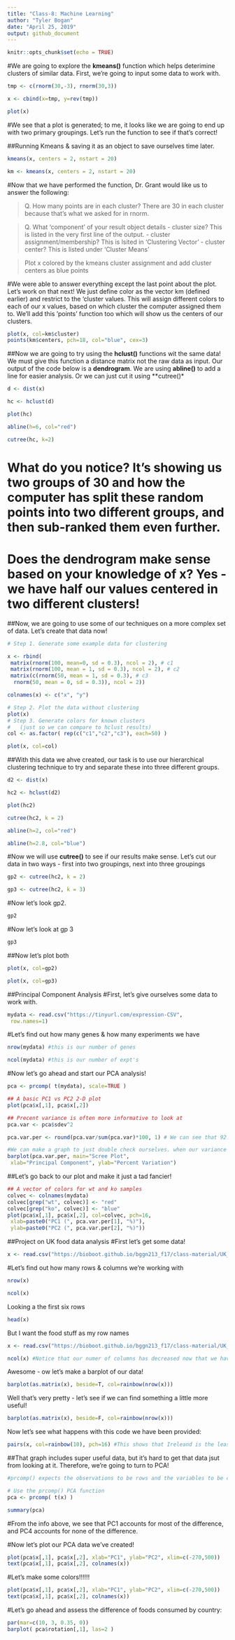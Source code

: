```yaml
---
title: "Class-8: Machine Learning"
author: "Tyler Bogan"
date: "April 25, 2019"
output: github_document
---
```


```r
knitr::opts_chunk$set(echo = TRUE)
```

#We are going to explore the **kmeans()** function which helps deterimine clusters of similar data. First, we're going to input some data to work with.
```r
tmp <- c(rnorm(30,-3), rnorm(30,3))

x <- cbind(x=tmp, y=rev(tmp))

plot(x)
```

#We see that a plot is generated; to me, it looks like we are going to end up with two primary groupings. Let's run the function to see if that's correct!

##Running Kmeans & saving it as an object to save ourselves time later.
```r
kmeans(x, centers = 2, nstart = 20)

km <- kmeans(x, centers = 2, nstart = 20)
```

#Now that we have performed the function, Dr. Grant would like us to answer the following:

>Q. How many points are in each cluster?
There are 30 in each cluster because that's what we asked for in rnorm.

>Q. What ‘component’ of your result object details
 - cluster size? This is listed in the very first line of the output.
 - cluster assignment/membership? This is lsited in 'Clustering Vector'
 - cluster center? This is listed under 'Cluster Means'
 
>Plot x colored by the kmeans cluster assignment and add cluster centers as blue points

#We were able to answer everything except the last point about the plot. Let's work on that next! We just define color as the vector km (defined earlier) and restrict to the 'cluster values. This will assign different colors to each of our x values, based on which cluster the computer assigned them to. We'll add this 'points' function too which will show us the centers of our clusters.
```r
plot(x, col=km$cluster)
points(km$centers, pch=18, col="blue", cex=3)
```

##Now we are going to try using the **hclust()** functions wit the same data! We must give this function a distance matrix not the raw data as input. Our output of the code below is a **dendrogram**. We are using **abline()** to add a line for easier analysis. Or we can just cut it using **cutree()*
```r
d <- dist(x)

hc <- hclust(d)

plot(hc)

abline(h=6, col="red")

cutree(hc, k=2)
```

# What do you notice? It's showing us two groups of 30 and how the computer has split these random points into two different groups, and then sub-ranked them even further.

# Does the dendrogram make sense based on your knowledge of x? Yes - we have half our values centered in two different clusters!

##Now, we are going to use some of our techniques on a more complex set of data. Let's create that data now!
```r
# Step 1. Generate some example data for clustering

x <- rbind(
 matrix(rnorm(100, mean=0, sd = 0.3), ncol = 2), # c1
 matrix(rnorm(100, mean = 1, sd = 0.3), ncol = 2), # c2
 matrix(c(rnorm(50, mean = 1, sd = 0.3), # c3
  rnorm(50, mean = 0, sd = 0.3)), ncol = 2))

colnames(x) <- c("x", "y")

# Step 2. Plot the data without clustering
plot(x)
# Step 3. Generate colors for known clusters
#   (just so we can compare to hclust results)
col <- as.factor( rep(c("c1","c2","c3"), each=50) )

plot(x, col=col)
```

##With this data we ahve created, our task is to use our hierarchical clustering technique to try and separate these into three different groups.
```r
d2 <- dist(x)

hc2 <- hclust(d2)

plot(hc2)

cutree(hc2, k = 2)

abline(h=2, col="red")

abline(h=2.8, col="blue")
```

#Now we will use **cutree()** to see if our results make sense. Let's cut our data in two ways - first into two groupings, next into three groupings
```r
gp2 <- cutree(hc2, k = 2)

gp3 <- cutree(hc2, k = 3)
```


#Now let's look gp2.
```r
gp2
```


#Now let's look at gp 3
```r
gp3
```

##Now let's plot both
```r
plot(x, col=gp2)

plot(x, col=gp3)
```

##Principal Component Analysis
#First, let's give ourselves some data to work with.
```r
mydata <- read.csv("https://tinyurl.com/expression-CSV",
 row.names=1) 
```

#Let's find out how many genes & how many experiments we have
```r
nrow(mydata) #this is our number of genes

ncol(mydata) #this is our number of expt's
```

#Now let's go ahead and start our PCA analysis!
```r
pca <- prcomp( t(mydata), scale=TRUE )
```

```r
## A basic PC1 vs PC2 2-D plot
plot(pca$x[,1], pca$x[,2]) 
```

```r
## Precent variance is often more informative to look at
pca.var <- pca$sdev^2

pca.var.per <- round(pca.var/sum(pca.var)*100, 1) # We can see that 92.6% of our variance is in our component one. This is definitely our prinicipal component!

#We can make a graph to just double check ourselves. when our variance isn't so major, this will be important.
barplot(pca.var.per, main="Scree Plot",
 xlab="Principal Component", ylab="Percent Variation")
```

##Let's go back to our plot and make it just a tad fancier!
```r
## A vector of colors for wt and ko samples
colvec <- colnames(mydata)
colvec[grep("wt", colvec)] <- "red"
colvec[grep("ko", colvec)] <- "blue"
plot(pca$x[,1], pca$x[,2], col=colvec, pch=16,
 xlab=paste0("PC1 (", pca.var.per[1], "%)"),
 ylab=paste0("PC2 (", pca.var.per[2], "%)"))
```

##Project on UK food data analysis
#First let's get some data!
```r
x <- read.csv("https://bioboot.github.io/bggn213_f17/class-material/UK_foods.csv")
```

#Let's find out how many rows & columns we're working with
```r
nrow(x)

ncol(x)
```

Looking a the first six rows
```r
head(x)
```

But I want the food stuff as my row names
```r
x <- read.csv("https://bioboot.github.io/bggn213_f17/class-material/UK_foods.csv", row.names=1)

ncol(x) #Notice that our numer of columns has decreased now that we have extracted one of them as our row names.
```

Awesome - ow let's make a barplot of our data!
```r
barplot(as.matrix(x), beside=T, col=rainbow(nrow(x)))
```

Well that's very pretty - let's see if we can find something a little more useful!
```r
barplot(as.matrix(x), beside=F, col=rainbow(nrow(x)))
```

Now let's see what happens with this code we have been provided:
```r
pairs(x, col=rainbow(10), pch=16) #This shows that Ireleand is the least similar of the countries.
```

##That graph includes super useful data, but it's hard to get that data jsut from looking at it. Therefore, we're going to turn to PCA!
```r
#prcomp() expects the observations to be rows and the variables to be columns therefore we need to first transpose our data.frame matrix with the t() transpose function.

# Use the prcomp() PCA function 
pca <- prcomp( t(x) )

summary(pca)
```

#From the info above, we see that PC1 accounts for most of the difference, and PC4 accounts for none of the difference.

#Now let's plot our PCA data we've created!
```r
plot(pca$x[,1], pca$x[,2], xlab="PC1", ylab="PC2", xlim=c(-270,500))
text(pca$x[,1], pca$x[,2], colnames(x))
```

#Let's make some colors!!!!!!
```r
plot(pca$x[,1], pca$x[,2], xlab="PC1", ylab="PC2", xlim=c(-270,500))
text(pca$x[,1], pca$x[,2], colnames(x))


```

#Let's go ahead and assess the difference of foods consumed by country:
```r
par(mar=c(10, 3, 0.35, 0))
barplot( pca$rotation[,1], las=2 )
```

